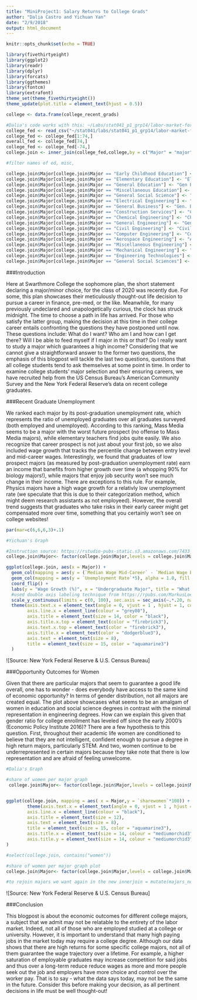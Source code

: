 ```yaml
---
title: "MiniProject1: Salary Returns to College Grads"
author: "Dalia Castro and Yichuan Yan"
date: "2/9/2018"
output: html_document
---
```


```r
knitr::opts_chunk$set(echo = TRUE)
```

```r
library(fivethirtyeight)
library(ggplot2)
library(readr)
library(dplyr)
library(forcats)
library(ggthemes)
library(fontcm)
library(extrafont)
theme_set(theme_fivethirtyeight())
theme_update(plot.title = element_text(hjust = 0.5))

```


```r
college <- data.frame(college_recent_grads)

#Dalia's code works with this: ~/Labs/stat041_p1_grp14/labor-market-for-recent-college-grads.csv
college_fed <- read_csv("~/stat041/labs/stat041_p1_grp14/labor-market-for-recent-college-grads.csv")
college_fed <- college_fed[1:74,]
overall_fed <- college_fed[74,]
college_fed <- college_fed[-74,]
college.join <- inner_join(college_fed,college,by = c("Major" = "major"))

#filter names of ed, misc, 

college.join$Major[college.join$Major == "Early Childhood Education"] <- "Early Childhood Ed."
college.join$Major[college.join$Major == "Elementary Education"] <- "Elementary Ed."
college.join$Major[college.join$Major == "General Education"] <- "Gen Ed."
college.join$Major[college.join$Major == "Miscellaneous Education"] <- "Misc. Ed."
college.join$Major[college.join$Major == "General Social Science"] <- "Gen. Social Science"
college.join$Major[college.join$Major == "Electrical Engineering"] <- "Electrical Engin."
college.join$Major[college.join$Major == "General Business"] <- "Gen. Business"
college.join$Major[college.join$Major == "Construction Services"] <- "Construction Serv."
college.join$Major[college.join$Major == "Chemical Engineering"] <- "Chemical Engin."
college.join$Major[college.join$Major == "General Engineering"] <- "Gen. Engin."
college.join$Major[college.join$Major == "Civil Engineering"] <- "Civil Engin."
college.join$Major[college.join$Major == "Computer Engineering"] <- "Computer Engin."
college.join$Major[college.join$Major == "Aerospace Engineering"] <- "Aerospace Engin."
college.join$Major[college.join$Major == "Miscellaneous Engineering"] <- "Misc. Engin."
college.join$Major[college.join$Major == "Mechanical Engineering"] <- "Mechanical Engin."
college.join$Major[college.join$Major == "Engineering Technologies"] <- "Engin. Tech."
college.join$Major[college.join$Major == "General Social Sciences"] <- "Gen. Social Sciences"


```

###Introduction

Here at Swarthmore College the sophomore plan, the short statement declaring a major/minor choice, for the class of 2020 was recently due. For some, this plan showcases their meticulously thought-out life decision to pursue a career in finance, pre-med, or the like. Meanwhile, for many previously undeclared and unapologetically curious, the clock has struck midnight. The time to choose a path in life has arrived. For those who satisfy the latter group, making the decision at this time in their college career entails confronting the questions they have postponed until now. These questions include: What do I want? Who am I and how can I get there? Will I be able to feed myself if I major in this or that? Do I really want to study a major which guarantees a high income? Considering that we cannot give a straightforward answer to the former two questions, the emphasis of this blogpost will tackle the last two questions, questions that all college students tend to ask themselves at some point in time. In order to examine college students' major selection and their ensuring careers, we have recruited help from the US Census Bureau’s American Community Survey and the New York Federal Reserve’s data on recent college graduates.

###Recent Graduate Unemployment

We ranked each major by its post-graduation unemployment rate, which represents the ratio of unemployed graduates over all graduates surveyed (both employed and unemployed). According to this ranking, Mass Media seems to be a major with the worst future prospect (no offense to Mass Media majors), while elementary teachers find jobs quite easily. We also recognize that career prospect is not just about your first job, so we also included wage growth that tracks the percentile change between entry level and mid-career wages. Interestingly, we found that graduates of low prospect majors (as measured by post-graduation unemployment rate) earn an income that banefits from higher growth over time (a whopping 90% for biology majors!), while majors that enjoy job security won't see much change in their income. There are exceptions to this rule. For example, Physics majors have a high wage growth for a relativly low unemployment rate (we speculate that this is due to their categorization method, which might deem research assistants as not employeed). However, the overall trend suggests that graduates who take risks in their early career might get compensated more over time, something that you certainly won't see on college websites!

```r
par(mar=c(6,6,6,3)+.1)

#Yichuan's Graph

#Instruction source: https://rstudio-pubs-static.s3.amazonaws.com/7433_4537ea5073dc4162950abb715f513469.html
college.join$Major<- factor(college.join$Major,levels = college.join$Major[order(college.join$`Unemployment Rate`)])

ggplot(college.join, aes(x = Major)) + 
  geom_col(mapping = aes(y = (`Median Wage Mid-Career` - `Median Wage Early Career`)/`Median Wage Early Career`*100), alpha = 1.0, fill = "dodgerblue3", color = FALSE, width = 0.4) +
  geom_col(mapping = aes(y = `Unemployment Rate`*5), alpha = 1.0, fill = "firebrick3", color = FALSE, width = 0.8) + 
  coord_flip() + 
  labs(y = "Wage Growth (%)", x = "Undergraduate Major", title = "What majors lead to well-paying jobs?") +
  #used double axis labeling technique from https://rpubs.com/MarkusLoew/226759
  scale_y_continuous(limits = c(0, 100), sec.axis = sec_axis(~.*.20, name = "Unemployment Rate (%)")) +
  theme(axis.text.x = element_text(angle = 0, vjust = 1 , hjust = 1, color = "dodgerblue3"), 
        axis.line.x = element_line(colour = "grey80"), 
        axis.title = element_text(size = 14, color = "black"), 
        axis.title.x.top = element_text(color = "firebrick3"), 
        axis.text.x.top = element_text(color = "firebrick3"),
        axis.title.x = element_text(color = "dodgerblue3"), 
        axis.text = element_text(size = 8), 
        title = element_text(size = 15, color = "aquamarine3")
  )
```

![Source: New York Federal Reserve & U.S. Census Bureau]


###Opportunity Outcomes for Women

Given that there are particular majors that seem to guarantee a good life overall, one has to wonder - does everybody have access to the same kind of economic opportunity? In terms of gender distribution, not all majors are created equal. The plot above showcases what seems to be an amalgam of women in education and social science degrees in contrast with the minimal representation in engineering degrees. How can we explain this given that gender ratio for college enrollment has leveled off since the early 2000’s (Economic Policy Institute 2016)? There are a few hypothesis to this question. First, throughout their academic life women are conditioned to believe that they are not intelligent, confident enough to pursue a degree in high return majors, particularly STEM.  And two, women continue to be underrepresented in certain majors because they take note that there is low representation and are afraid of feeling unwelcome. 

```r
#Dalia's Graph

#share of women per major graph
 college.join$Major<- factor(college.join$Major,levels = college.join$Major[order(college.join$sharewomen)])


ggplot(college.join, mapping = aes( x = Major,y = `sharewomen`*100)) + geom_col( alpha = 0.6, fill = "slateblue") + labs( y = "Share of Women (%)", x = "Major", title = "Do majors face gender imbalance issues?") + coord_flip() +
        theme(axis.text.x = element_text(angle = 0, vjust = 1 , hjust = 1), 
        axis.line.x = element_line(colour = "black"), 
        axis.title = element_text(size = 12), 
        axis.text = element_text(size = 8), 
        title = element_text(size = 15, color = "aquamarine3"),
        axis.title.x = element_text(size = 14, colour = "mediumorchid3"),
        axis.title.y = element_text(size = 14, colour = "mediumorchid3")
)

#select(college.join, contains("women"))

#share of women per major graph plot
college.join$Major<- factor(college.join$Major,levels = college.join$Major[order(college.join$sharewomen)])

#to rejoin majors we want again in the new innerjoin = mutate(majors_new, recode('econ' = "economics"))

```

![Source: New York Federal Reserve & U.S. Census Bureau]


###Conclusion

This blogpost is about the economic outcomes for different college majors, a subject that we admit may not be relatable to the entirety of the labor market. Indeed, not all of those who are employed studied at a college or university. However, it is important to understand that many high paying jobs in the market today may require a college degree. Although our data shows that there are high returns for some specific college majors, not all of them guarantee the wage trajectory over a lifetime. For example, a higher saturation of employable graduates may increase competition for said jobs and thus over a long-term reduce reduce wages as more and more people seek out the job and employers have more choice and control over the worker pay. That is to say - what the data says today, may not be the same in the future. Consider this before making your decision, as all pertinent decisions in life must be well thought-out!

